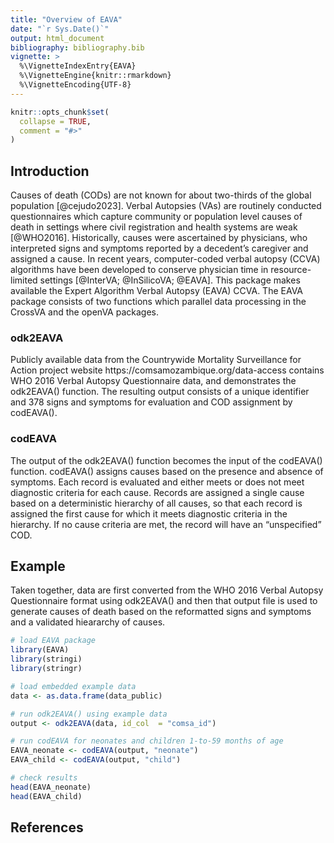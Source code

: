```yaml
---
title: "Overview of EAVA"
date: "`r Sys.Date()`"
output: html_document
bibliography: bibliography.bib
vignette: >
  %\VignetteIndexEntry{EAVA}
  %\VignetteEngine{knitr::rmarkdown}
  %\VignetteEncoding{UTF-8}
---
```


```r
knitr::opts_chunk$set(
  collapse = TRUE,
  comment = "#>"
)
```

## Introduction 

Causes of death (CODs) are not known for about two-thirds of the global population [@cejudo2023]. Verbal Autopsies (VAs) are routinely conducted questionnaires which capture community or population level causes of death in settings where civil registration and health systems are weak [@WHO2016]. Historically, causes were ascertained by physicians, who interpreted signs and symptoms reported by a decedent's caregiver and assigned a cause. In recent years, computer-coded verbal autopsy (CCVA) algorithms have been developed to conserve physician time in resource-limited settings [@InterVA; @InSilicoVA; @EAVA]. This package makes available the Expert Algorithm Verbal Autopsy (EAVA) CCVA. The EAVA package consists of two functions which parallel data processing in the CrossVA and the openVA packages. 

### odk2EAVA
Publicly available data from the Countrywide Mortality Surveillance for Action project website https://comsamozambique.org/data-access contains WHO 2016 Verbal Autopsy Questionnaire data, and demonstrates the odk2EAVA() function. The resulting output consists of a unique identifier and 378 signs and symptoms for evaluation and COD assignment by codEAVA().

### codEAVA

The output of the odk2EAVA() function becomes the input of the codEAVA() function. codEAVA() assigns causes based on the presence and absence of symptoms. Each record is evaluated and either meets or does not meet diagnostic criteria for each cause. Records are assigned a single cause based on a deterministic hierarchy of all causes, so that each record is assigned the first cause for which it meets diagnostic criteria in the hierarchy. If no cause criteria are met, the record will have an "unspecified" COD.

## Example
Taken together, data are first converted from the WHO 2016 Verbal Autopsy Questionnaire format using odk2EAVA() and then that output file is used to generate causes of death based on the reformatted signs and symptoms and a validated hieararchy of causes.

```r
# load EAVA package
library(EAVA)
library(stringi)
library(stringr)

# load embedded example data
data <- as.data.frame(data_public)

# run odk2EAVA() using example data
output <- odk2EAVA(data, id_col  = "comsa_id")

# run codEAVA for neonates and children 1-to-59 months of age
EAVA_neonate <- codEAVA(output, "neonate")
EAVA_child <- codEAVA(output, "child")
```

```r
# check results
head(EAVA_neonate)
head(EAVA_child)
```

## References
<div id="refs"></div>


